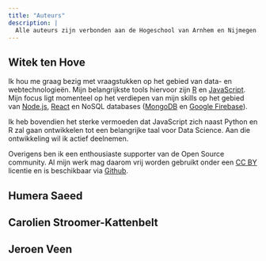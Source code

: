 ```yaml
---
title: "Auteurs"
description: |
  Alle auteurs zijn verbonden aan de Hogeschool van Arnhem en Nijmegen.
---
```


## Witek ten Hove
Ik hou me graag bezig met vraagstukken op het gebied van data- en webtechnologieën. Mijn belangrijkste tools hiervoor zijn [R](https://www.rstudio.com/) en [JavaScript](https://www.w3schools.com/js/default.asp). Mijn focus ligt momenteel op het verdiepen van mijn skills op het gebied van [Node.js](https://nodejs.org/en/), [React](https://reactjs.org/) en NoSQL databases ([MongoDB](https://www.mongodb.com/) en [Google Firebase](https://firebase.google.com/)).

Ik heb bovendien het sterke vermoeden dat JavaScript zich naast Python en R zal gaan ontwikkelen tot een belangrijke taal voor Data Science. Aan die ontwikkeling wil ik actief deelnemen.

Overigens ben ik een enthousiaste supporter van de Open Source community. Al mijn werk mag daarom vrij worden gebruikt onder een [CC BY](https://creativecommons.org/licenses/by/4.0/) licentie en is beschikbaar via [Github](https://github.com/witusj).

## Humera Saeed


## Carolien Stroomer-Kattenbelt


## Jeroen Veen
